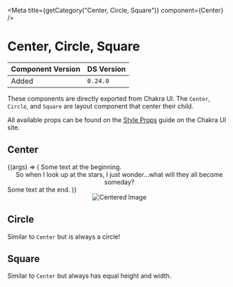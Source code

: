 

<Meta title={getCategory("Center, Circle, Square")} component={Center} />

# Center, Circle, Square

| Component Version | DS Version |
| ----------------- | ---------- |
| Added             | `0.24.0`   |

These components are directly exported from Chakra UI. The `Center`, `Circle`,
and `Square` are layout component that center their child.

All available props can be found on the [Style Props](https://chakra-ui.com/docs/features/style-props)
guide on the Chakra UI site.

## Center

<Canvas>
  <Story
    name="Center, Circle, Square"
    args={{
      p: "5",
      bg: "brand.primary",
      color: "white",
    }}
  >
    {(args) => (
      <Box>
        Some text at the beginning.
        <Center {...args}>
          So when I look up at the stars, I just wonder...what will they all
          become someday?
        </Center>
        Some text at the end.
      </Box>
    )}
  </Story>
</Canvas>

<Canvas>
  <Center>
    <Image src="https://placeimg.com/300/400/arch" alt="Centered Image" />
  </Center>
</Canvas>

## Circle

Similar to `Center` but is always a circle!

<Canvas>
  <Circle size="50px" bg="tomato">
    <Icon name={IconNames.download} />
  </Circle>
  <Circle size="50px" bg="blue">
    <Icon name={IconNames.check} color={IconColors.ui_white} />
  </Circle>
</Canvas>

## Square

Similar to `Center` but always has equal height and width.

<Canvas>
  <Square size="50px" bg="tomato">
    <Icon name={IconNames.download} />
  </Square>
  <Square size="50px" bg="blue">
    <Icon name={IconNames.check} color={IconColors.ui_white} />
  </Square>
</Canvas>
